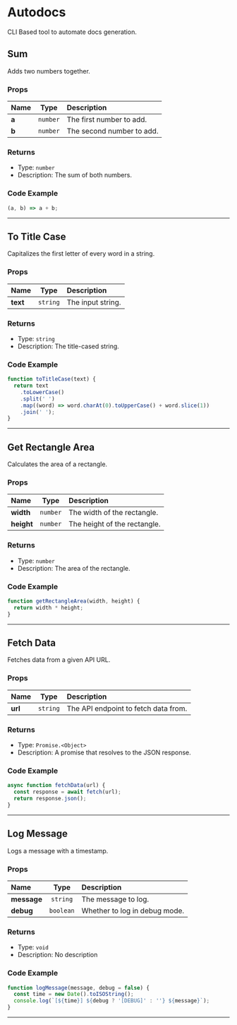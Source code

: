# Autodocs

CLI Based tool to automate docs generation.

## Sum

Adds two numbers together.

### Props

| Name  |   Type   | Description               |
| :---- | :------: | :------------------------ |
| **a** | `number` | The first number to add.  |
| **b** | `number` | The second number to add. |

### Returns

- Type: `number`
- Description: The sum of both numbers.

### Code Example

```js
(a, b) => a + b;
```

---

## To Title Case

Capitalizes the first letter of every word in a string.

### Props

| Name     |   Type   | Description       |
| :------- | :------: | :---------------- |
| **text** | `string` | The input string. |

### Returns

- Type: `string`
- Description: The title-cased string.

### Code Example

```js
function toTitleCase(text) {
  return text
    .toLowerCase()
    .split(' ')
    .map((word) => word.charAt(0).toUpperCase() + word.slice(1))
    .join(' ');
}
```

---

## Get Rectangle Area

Calculates the area of a rectangle.

### Props

| Name       |   Type   | Description                  |
| :--------- | :------: | :--------------------------- |
| **width**  | `number` | The width of the rectangle.  |
| **height** | `number` | The height of the rectangle. |

### Returns

- Type: `number`
- Description: The area of the rectangle.

### Code Example

```js
function getRectangleArea(width, height) {
  return width * height;
}
```

---

## Fetch Data

Fetches data from a given API URL.

### Props

| Name    |   Type   | Description                          |
| :------ | :------: | :----------------------------------- |
| **url** | `string` | The API endpoint to fetch data from. |

### Returns

- Type: `Promise.<Object>`
- Description: A promise that resolves to the JSON response.

### Code Example

```js
async function fetchData(url) {
  const response = await fetch(url);
  return response.json();
}
```

---

## Log Message

Logs a message with a timestamp.

### Props

| Name        |   Type    | Description                   |
| :---------- | :-------: | :---------------------------- |
| **message** | `string`  | The message to log.           |
| **debug**   | `boolean` | Whether to log in debug mode. |

### Returns

- Type: `void`
- Description: No description

### Code Example

```js
function logMessage(message, debug = false) {
  const time = new Date().toISOString();
  console.log(`[${time}] ${debug ? '[DEBUG]' : ''} ${message}`);
}
```

---
